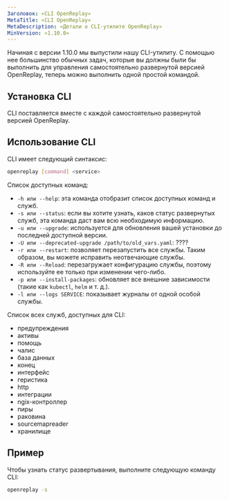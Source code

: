 ```yaml
---
Заголовок: «CLI OpenReplay»
MetaTitle: «CLI OpenReplay»
MetaDescription: «Детали о CLI-утилите OpenReplay»
MinVersion: «1.10.0»
---
```


Начиная с версии 1.10.0 мы выпустили нашу CLI-утилиту. С помощью нее большинство обычных задач, которые вы должны были бы выполнить для управления самостоятельно развернутой версией OpenReplay, теперь можно выполнить одной простой командой.

## Установка CLI

CLI поставляется вместе с каждой самостоятельно развернутой версией OpenReplay.

## Использование CLI

CLI имеет следующий синтаксис:


```bash 
openreplay [command] <service>
```


Список доступных команд:

- `-h или --help`: эта команда отобразит список доступных команд и служб.
- `-s или --status`: если вы хотите узнать, каков статус развернутых служб, эта команда даст вам всю необходимую информацию.
- `-u или --upgrade`: используется для обновления вашей установки до последней доступной версии.
- `-U или --deprecated-upgrade /path/to/old_vars.yaml`: ????
- `-r или --restart`: позволяет перезапустить все службы. Таким образом, вы можете исправить неотвечающие службы.
- `-R или --Reload`: перезагружает конфигурацию службы, поэтому используйте ее только при изменении чего-либо.
- `-p или --install-packages`: обновляет все внешние зависимости (такие как `kubectl`, `helm` и т. д.).
- `-l или --logs SERVICE`: показывает журналы от одной особой службы.

Список всех служб, доступных для CLI:

- предупреждения
- активы
- помощь
- чалис
- база данных
- конец
- интерфейс
- геристика
- http
- интеграции
- ngix-контроллер
- пиры
- раковина
- sourcemapreader
- хранилище

## Пример

Чтобы узнать статус развертывания, выполните следующую команду CLI:


```bash 
openreplay -s 
```

